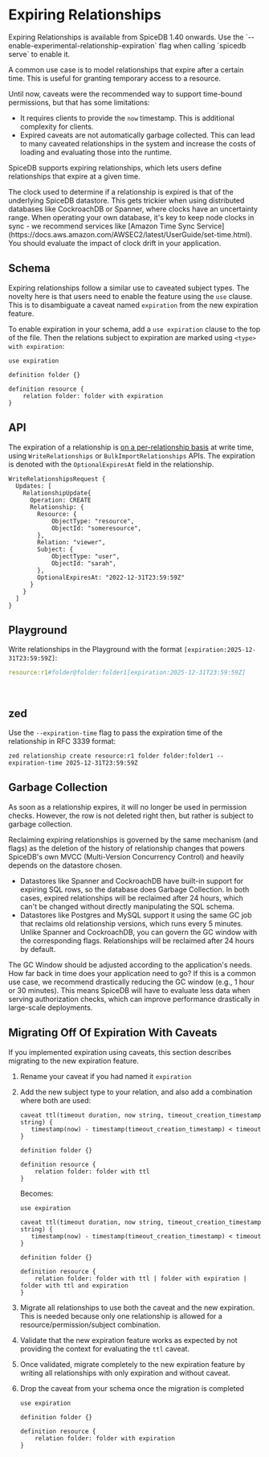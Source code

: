 
# Expiring Relationships

<Callout type="info">
    Expiring Relationships is available from SpiceDB 1.40 onwards.  Use the `--enable-experimental-relationship-expiration` flag when calling `spicedb serve` to enable it.
</Callout>

A common use case is to model relationships that expire after a certain time.
This is useful for granting temporary access to a resource.

Until now, caveats were the recommended way to support time-bound permissions, but that has some limitations:

- It requires clients to provide the `now` timestamp.
This is additional complexity for clients.
- Expired caveats are not automatically garbage collected.
This can lead to many caveated relationships in the system and increase the costs of loading and evaluating those into the runtime.

SpiceDB supports expiring relationships, which lets users define relationships that expire at a given time.

<Callout type="info">
    The clock used to determine if a relationship is expired is that of the underlying SpiceDB datastore.
    This gets trickier when using distributed databases like CockroachDB or Spanner, where clocks have an uncertainty range.
    When operating your own database, it's key to keep node clocks in sync - we recommend services like [Amazon Time Sync Service](https://docs.aws.amazon.com/AWSEC2/latest/UserGuide/set-time.html).
    You should evaluate the impact of clock drift in your application.
</Callout>

## Schema

Expiring relationships follow a similar use to caveated subject types.
The novelty here is that users need to enable the feature using the `use` clause.
This is to disambiguate a caveat named `expiration` from the new expiration feature.

To enable expiration in your schema, add a `use expiration` clause to the top of the file.
Then the relations subject to expiration are marked using `<type> with expiration`:

```zed
use expiration

definition folder {}

definition resource {
    relation folder: folder with expiration
}
```

## API

The expiration of a relationship is [on a per-relationship basis](https://buf.build/authzed/api/docs/63b8911ef2871c56e5048d1f40a8473f98457ca9:authzed.api.v1#authzed.api.v1.Relationship)
at write time, using `WriteRelationships` or `BulkImportRelationships` APIs.
The expiration is denoted with the `OptionalExpiresAt` field in the relationship.

```textproto
WriteRelationshipsRequest {
  Updates: [
    RelationshipUpdate{
      Operation: CREATE
      Relationship: {
        Resource: {
            ObjectType: "resource",
            ObjectId: "someresource",
        },
        Relation: "viewer",
        Subject: {
            ObjectType: "user",
            ObjectId: "sarah",
        },
        OptionalExpiresAt: "2022-12-31T23:59:59Z"
      }
    }
  ]
}
```

## Playground

Write relationships in the Playground with the format `[expiration:2025-12-31T23:59:59Z]`:

```yaml
resource:r1#folder@folder:folder1[expiration:2025-12-31T23:59:59Z]
```

<br/><InlinePlayground reference="naky4PZ86uTc"/>

## zed

Use the `--expiration-time` flag to pass the expiration time of the relationship in RFC 3339 format:

```shell zed
zed relationship create resource:r1 folder folder:folder1 --expiration-time 2025-12-31T23:59:59Z
```

## Garbage Collection

As soon as a relationship expires, it will no longer be used in permission checks.
However, the row is not deleted right then, but rather is subject to garbage collection.

Reclaiming expiring relationships is governed by the same mechanism (and flags) as the deletion of the history of
relationship changes that powers SpiceDB's own MVCC (Multi-Version Concurrency Control) and heavily depends on
the datastore chosen.

- Datastores like Spanner and CockroachDB have built-in support for expiring SQL rows, so the database does Garbage Collection.
In both cases, expired relationships will be reclaimed after 24 hours, which can't be changed without directly manipulating the SQL schema.
- Datastores like Postgres and MySQL support it using the same GC job that reclaims old relationship versions, which runs every 5 minutes.
Unlike Spanner and CockroachDB, you can govern the GC window with the corresponding flags.
Relationships will be reclaimed after 24 hours by default.

<Callout type="info">
    The GC Window should be adjusted according to the application's needs. How far back in time does your application need to go?
    If this is a common use case, we recommend drastically reducing the GC window (e.g., 1 hour or 30 minutes).
    This means SpiceDB will have to evaluate less data when serving authorization checks, which can improve performance
    drastically in large-scale deployments.
</Callout>

## Migrating Off Of Expiration With Caveats

If you implemented expiration using caveats, this section describes migrating to the new expiration feature.

1. Rename your caveat if you had named it `expiration`
2. Add the new subject type to your relation, and also add a combination where both are used:

    ```zed
    caveat ttl(timeout duration, now string, timeout_creation_timestamp string) {
       timestamp(now) - timestamp(timeout_creation_timestamp) < timeout
    }

    definition folder {}

    definition resource {
        relation folder: folder with ttl
    }
    ```

    Becomes:

    ```zed
    use expiration

    caveat ttl(timeout duration, now string, timeout_creation_timestamp string) {
       timestamp(now) - timestamp(timeout_creation_timestamp) < timeout
    }

    definition folder {}

    definition resource {
        relation folder: folder with ttl | folder with expiration | folder with ttl and expiration
    }
    ```

3. Migrate all relationships to use both the caveat and the new expiration.
This is needed because only one relationship is allowed for a resource/permission/subject combination.
4. Validate that the new expiration feature works as expected by not providing the context for evaluating the `ttl` caveat.
5. Once validated, migrate completely to the new expiration feature by writing all relationships with only expiration
and without caveat.
6. Drop the caveat from your schema once the migration is completed

    ```zed
    use expiration

    definition folder {}

    definition resource {
        relation folder: folder with expiration
    }
    ```
